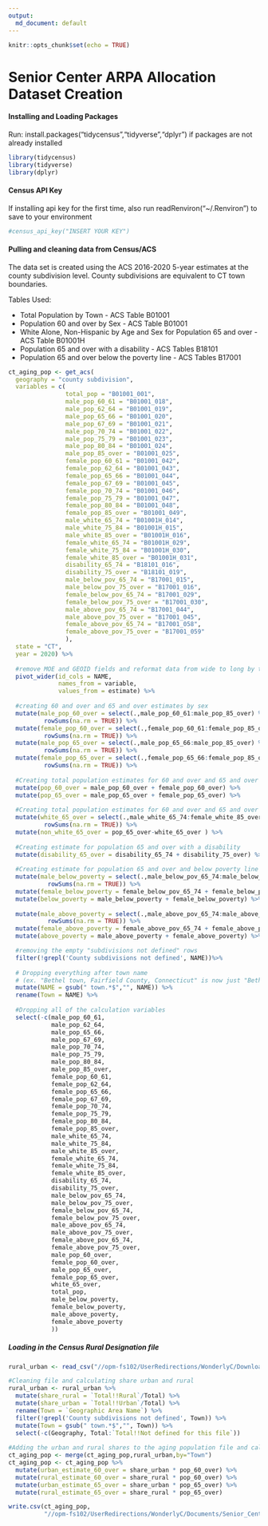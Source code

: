 ---
output:
  md_document: default
---

```{r setup, include=FALSE}
knitr::opts_chunk$set(echo = TRUE)
```

# Senior Center ARPA Allocation Dataset Creation

#### Installing and Loading Packages  
Run: install.packages("tidycensus","tidyverse","dplyr") if packages are not already installed
```{r,message=FALSE}
library(tidycensus)
library(tidyverse)
library(dplyr)
```

#### Census API Key  
If installing api key for the first time, also run readRenviron("~/.Renviron") to save to your environment
```{r, message=FALSE}
#census_api_key("INSERT YOUR KEY")
```

#### Pulling and cleaning data from Census/ACS  
The data set is created using the ACS 2016-2020 5-year estimates at the county subdivision level. County subdivisions are equivalent to CT town boundaries.  

Tables Used:

* Total Population by Town - ACS Table B01001
* Population 60 and over by Sex  - ACS Table B01001
* White Alone, Non-Hispanic by Age and Sex for Population 65 and over - ACS Table B01001H
* Population 65 and over with a disability - ACS Tables B18101
* Population 65 and over below the poverty line - ACS Tables B17001
```{r, message=FALSE}
ct_aging_pop <- get_acs(
  geography = "county subdivision",
  variables = c(
                total_pop = "B01001_001",
                male_pop_60_61 = "B01001_018",
                male_pop_62_64 = "B01001_019",
                male_pop_65_66 = "B01001_020", 
                male_pop_67_69 = "B01001_021", 
                male_pop_70_74 = "B01001_022",
                male_pop_75_79 = "B01001_023", 
                male_pop_80_84 = "B01001_024", 
                male_pop_85_over = "B01001_025",
                female_pop_60_61 = "B01001_042",
                female_pop_62_64 = "B01001_043",
                female_pop_65_66 = "B01001_044", 
                female_pop_67_69 = "B01001_045", 
                female_pop_70_74 = "B01001_046",
                female_pop_75_79 = "B01001_047", 
                female_pop_80_84 = "B01001_048", 
                female_pop_85_over = "B01001_049",
                male_white_65_74 = "B01001H_014", 
                male_white_75_84 = "B01001H_015", 
                male_white_85_over = "B01001H_016",
                female_white_65_74 = "B01001H_029", 
                female_white_75_84 = "B01001H_030", 
                female_white_85_over = "B01001H_031",
                disability_65_74 = "B18101_016",
                disability_75_over = "B18101_019",
                male_below_pov_65_74 = "B17001_015",
                male_below_pov_75_over = "B17001_016",
                female_below_pov_65_74 = "B17001_029",
                female_below_pov_75_over = "B17001_030",
                male_above_pov_65_74 = "B17001_044",
                male_above_pov_75_over = "B17001_045",
                female_above_pov_65_74 = "B17001_058",
                female_above_pov_75_over = "B17001_059"
                ),
  state = "CT",
  year = 2020) %>%
  
  #remove MOE and GEOID fields and reformat data from wide to long by town and variable
  pivot_wider(id_cols = NAME,
              names_from = variable,
              values_from = estimate) %>%
  
  #creating 60 and over and 65 and over estimates by sex
  mutate(male_pop_60_over = select(.,male_pop_60_61:male_pop_85_over) %>% 
          rowSums(na.rm = TRUE)) %>%
  mutate(female_pop_60_over = select(.,female_pop_60_61:female_pop_85_over) %>%
          rowSums(na.rm = TRUE)) %>%
  mutate(male_pop_65_over = select(.,male_pop_65_66:male_pop_85_over) %>% 
          rowSums(na.rm = TRUE)) %>%
  mutate(female_pop_65_over = select(.,female_pop_65_66:female_pop_85_over) %>%
          rowSums(na.rm = TRUE)) %>%
  
  #Creating total population estimates for 60 and over and 65 and over
  mutate(pop_60_over = male_pop_60_over + female_pop_60_over) %>% 
  mutate(pop_65_over = male_pop_65_over + female_pop_65_over) %>% 
  
  #Creating total population estimates for 60 and over and 65 and over by race/ethnicity
  mutate(white_65_over = select(.,male_white_65_74:female_white_85_over) %>% 
          rowSums(na.rm = TRUE)) %>%
  mutate(non_white_65_over = pop_65_over-white_65_over ) %>% 
  
  #Creating estimate for population 65 and over with a disability
  mutate(disability_65_over = disability_65_74 + disability_75_over) %>% 
  
  #Creating estimate for population 65 and over and below poverty line
  mutate(male_below_poverty = select(.,male_below_pov_65_74:male_below_pov_75_over) %>% 
           rowSums(na.rm = TRUE)) %>%
  mutate(female_below_poverty = female_below_pov_65_74 + female_below_pov_75_over) %>%
  mutate(below_poverty = male_below_poverty + female_below_poverty) %>%
  
  mutate(male_above_poverty = select(.,male_above_pov_65_74:male_above_pov_75_over) %>% 
           rowSums(na.rm = TRUE)) %>%
  mutate(female_above_poverty = female_above_pov_65_74 + female_above_pov_75_over) %>%
  mutate(above_poverty = male_above_poverty + female_above_poverty) %>%

  #removing the empty "subdivisions not defined" rows
  filter(!grepl('County subdivisions not defined', NAME))%>%
  
  # Dropping everything after town name
  # (ex. "Bethel town, Fairfield County, Connecticut" is now just "Bethel")
  mutate(NAME = gsub(" town.*$","", NAME)) %>%
  rename(Town = NAME) %>%
  
  #Dropping all of the calculation variables
  select(-c(male_pop_60_61,
            male_pop_62_64,
            male_pop_65_66, 
            male_pop_67_69, 
            male_pop_70_74,
            male_pop_75_79, 
            male_pop_80_84, 
            male_pop_85_over,
            female_pop_60_61,
            female_pop_62_64,
            female_pop_65_66, 
            female_pop_67_69, 
            female_pop_70_74,
            female_pop_75_79, 
            female_pop_80_84, 
            female_pop_85_over,
            male_white_65_74, 
            male_white_75_84, 
            male_white_85_over,
            female_white_65_74, 
            female_white_75_84, 
            female_white_85_over,
            disability_65_74,
            disability_75_over,
            male_below_pov_65_74,
            male_below_pov_75_over,
            female_below_pov_65_74,
            female_below_pov_75_over,
            male_above_pov_65_74,
            male_above_pov_75_over,
            female_above_pov_65_74,
            female_above_pov_75_over,
            male_pop_60_over,
            female_pop_60_over, 
            male_pop_65_over, 
            female_pop_65_over,
            white_65_over,
            total_pop,
            male_below_poverty,
            female_below_poverty,
            male_above_poverty,
            female_above_poverty
            ))
```

##### Loading in the Census Rural Designation file
```{r, message=FALSE}
rural_urban <- read_csv("//opm-fs102/UserRedirections/WonderlyC/Downloads/DECENNIALSF12010.P2-Data.csv")

#Cleaning file and calculating share urban and rural
rural_urban <- rural_urban %>%
  mutate(share_rural = `Total!!Rural`/Total) %>%
  mutate(share_urban = `Total!!Urban`/Total) %>%
  rename(Town = `Geographic Area Name`) %>% 
  filter(!grepl('County subdivisions not defined', Town)) %>%
  mutate(Town = gsub(" town.*$","", Town)) %>%
  select(-c(Geography, Total:`Total!!Not defined for this file`))
  
#Adding the urban and rural shares to the aging population file and calculating the estimates rural and urban by population for 60 and over and 65 and over
ct_aging_pop <- merge(ct_aging_pop,rural_urban,by="Town")
ct_aging_pop <- ct_aging_pop %>%
  mutate(urban_estimate_60_over = share_urban * pop_60_over) %>%
  mutate(rural_estimate_60_over = share_rural * pop_60_over) %>%
  mutate(urban_estimate_65_over = share_urban * pop_65_over) %>%
  mutate(rural_estimate_65_over = share_rural * pop_65_over)
```

```{r, results='hide'}
write.csv(ct_aging_pop,
          "//opm-fs102/UserRedirections/WonderlyC/Documents/Senior_Center_Demographics.csv",row.names = FALSE)
```